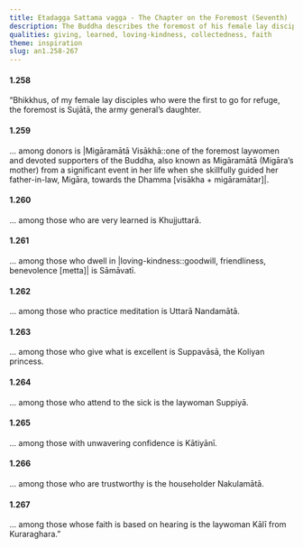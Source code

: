 ```yaml
---
title: Etadagga Sattama vagga - The Chapter on the Foremost (Seventh)
description: The Buddha describes the foremost of his female lay disciples in various categories.
qualities: giving, learned, loving-kindness, collectedness, faith
theme: inspiration
slug: an1.258-267
---
```


#### 1.258

“Bhikkhus, of my female lay disciples who were the first to go for refuge, the foremost is Sujātā, the army general’s daughter.

#### 1.259

... among donors is |Migāramātā Visākhā::one of the foremost laywomen and devoted supporters of the Buddha, also known as Migāramātā (Migāra’s mother) from a significant event in her life when she skillfully guided her father-in-law, Migāra, towards the Dhamma [visākha + migāramātar]|.

#### 1.260

... among those who are very learned is Khujjuttarā.

#### 1.261

... among those who dwell in  |loving-kindness::goodwill, friendliness, benevolence [metta]| is Sāmāvatī.

#### 1.262

... among those who practice meditation is Uttarā Nandamātā.

#### 1.263

... among those who give what is excellent is Suppavāsā, the Koliyan princess.

#### 1.264

... among those who attend to the sick is the laywoman Suppiyā.

#### 1.265

... among those with unwavering confidence is Kātiyānī.

#### 1.266

... among those who are trustworthy is the householder Nakulamātā.

#### 1.267

... among those whose faith is based on hearing is the laywoman Kālī from Kuraraghara.”